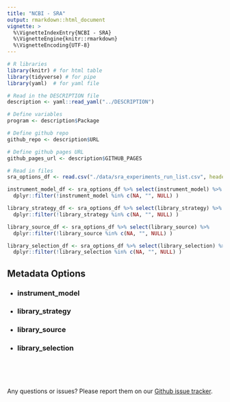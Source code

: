```yaml
---
title: "NCBI - SRA"
output: rmarkdown::html_document
vignette: >
  %\VignetteIndexEntry{NCBI - SRA}
  %\VignetteEngine{knitr::rmarkdown}
  %\VignetteEncoding{UTF-8}
---
```

  
<style>
  
  table {
    border: 1px solid gray;
  }

td, th {
  border: 1px solid gray;
  padding: 5px 5px 5px 5px;
}

</style>

<script type="text/javascript">
  
  function ToggleOperation(id) {
    var x = document.getElementById(id+"-block");
    if (x.style.display === "none") {
      x.style.display = "block";
    } else {
      x.style.display = "none";
    }
  }

</script>

```r
# R libraries
library(knitr) # for html table
library(tidyverse) # for pipe
library(yaml)  # for yaml file

# Read in the DESCRIPTION file
description <- yaml::read_yaml("../DESCRIPTION")

# Define variables
program <- description$Package

# Define github repo
github_repo <- description$URL

# Define github pages URL
github_pages_url <- description$GITHUB_PAGES

# Read in files
sra_options_df <- read.csv("./data/sra_experiments_run_list.csv", header=TRUE)

instrument_model_df <- sra_options_df %>% select(instrument_model) %>% 
  dplyr::filter(!instrument_model %in% c(NA, "", NULL) )

library_strategy_df <- sra_options_df %>% select(library_strategy) %>% 
  dplyr::filter(!library_strategy %in% c(NA, "", NULL) )

library_source_df <- sra_options_df %>% select(library_source) %>% 
  dplyr::filter(!library_source %in% c(NA, "", NULL) )

library_selection_df <- sra_options_df %>% select(library_selection) %>% 
  dplyr::filter(!library_selection %in% c(NA, "", NULL) )
```

## Metadata Options

- ### <a onclick="ToggleOperation('instrument-model')">instrument_model</a>

<div id="instrument-model-block" style="display: none;">

```r
knitr::kable(instrument_model_df, format = "html", row.names = FALSE, col.names=NULL, escape = FALSE)
```

</div>

- ### <a onclick="ToggleOperation('library-strategy')">library_strategy</a>

<div id="library-strategy-block" style="display: none;">

```r
knitr::kable(library_strategy_df, format = "html", row.names = FALSE, col.names=NULL, escape = FALSE)
```

</div>

- ### <a onclick="ToggleOperation('library-source')">library_source</a>

<div id="library-source-block" style="display: none;">


```r
knitr::kable(library_source_df, format = "html", row.names = FALSE, col.names=NULL, escape = FALSE)
```

</div>

- ### <a onclick="ToggleOperation('library-selection')">library_selection</a>

<div id="library-selection-block" style="display: none;">

```r
knitr::kable(library_selection_df, format = "html", row.names = FALSE, col.names=NULL, escape = FALSE)
```

</div>


<br><br><br>

Any questions or issues? Please report them on our <a href="`r github_repo`/issues" target="_blank">Github issue tracker</a>.

<br>


















